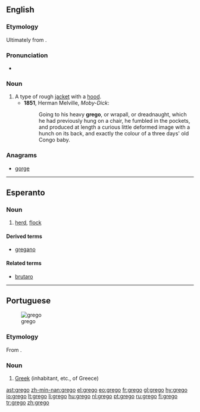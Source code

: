 ==English==

===Etymology===
Ultimately from {{etyl|la}} {{term|Graeco||Greek}}.

===Pronunciation===
* {{a|UK}} {{IPA|/ˈɡɹeɪɡəʊ/}}

===Noun===
{{en-noun}}

# A type of rough [[jacket]] with a [[hood]].
#* '''1851''', Herman Melville, ''Moby-Dick'':
#*: Going to his heavy '''grego''', or wrapall, or dreadnaught, which he had previously hung on a chair, he fumbled in the pockets, and produced at length a curious little deformed image with a hunch on its back, and exactly the colour of a three days' old Congo baby.

===Anagrams===
* {{alphagram|eggor}} [[gorge#English|gorge]]

----

==Esperanto==
===Noun===
{{eo-noun}}

# [[herd]], [[flock]]

====Derived terms====
*[[gregano]]

====Related terms====
*[[brutaro]]

----

==Portuguese==
[[Image:LuisdeCamoes4.jpg|thumb|grego]]

===Etymology===
From {{etyl|la|pt}} {{term|Graecus|lang=la}}.

===Noun===
{{pt-noun-m}}

# [[Greek]] (inhabitant, etc., of Greece)

[[ast:grego]]
[[zh-min-nan:grego]]
[[el:grego]]
[[eo:grego]]
[[fr:grego]]
[[gl:grego]]
[[hy:grego]]
[[io:grego]]
[[lt:grego]]
[[li:grego]]
[[hu:grego]]
[[nl:grego]]
[[pt:grego]]
[[ru:grego]]
[[fi:grego]]
[[tr:grego]]
[[zh:grego]]